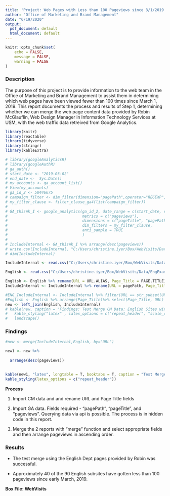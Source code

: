 ```yaml
---
title: 'Project: Web Pages with Less than 100 Pageviews since 3/1/2019'
author: "Office of Marketing and Brand Management"
date: "6/19/2020"
output:
  pdf_document: default
  html_document: default
---
```


```r
knitr::opts_chunk$set(
	echo = FALSE,
	message = FALSE,
	warning = FALSE
)
```

### Description

The purpose of this project is to provide information to the web team in the Office of Marketing and Brand Management to assist them in determining which web pages have been viewed fewer than 100 times since March 1, 2019. This report documents the process and results of Step 1, determining whether we can merge the web page content data provided by Robin McGlauflin, Web Design Manager in Information Technology Services at USM, with the web traffic data retreived from Google Analytics.   

```r
library(knitr)
library(reactable)
library(tidyverse)
library(stringr)
library(kableExtra)
```


```r
# library(googleAnalyticsR)
# library(googleAuthR)
# ga_auth()
# start_date <- "2019-03-02"
# end_date <-  Sys.Date()
# my_accounts <- ga_account_list()
# View(my_accounts)
# ga_id_2 <- 50446675
# campaign_filter <- dim_filter(dimension="pagePath",operator="REGEXP",expressions="/eng/")
# my_filter_clause <- filter_clause_ga4(list(campaign_filter))
# 
# GA_thisWk_I <- google_analytics(ga_id_2, date_range = c(start_date, end_date),
#                                 metrics = c("pageviews"),
#                                 dimensions = c("pageTitle", "pagePath"),
#                                 dim_filters = my_filter_clause,
#                                 anti_sample = TRUE
#                                 )
# 
# IncludeInternal <- GA_thisWk_I %>% arrange(desc(pageviews))
# write.csv(IncludeInternal, "C:/Users/christine.iyer/Box/WebVisits/Data/Eng_IncludeInternal_Path.csv", row.names = T)
# dim(IncludeInternal)
```

```r
IncludeInternal <- read.csv("C:/Users/christine.iyer/Box/WebVisits/Data/Eng_IncludeInternal_Path.csv", header = T, stringsAsFactors = F)

English <- read.csv("C:/Users/christine.iyer/Box/WebVisits/Data/EngExample.csv", header = T, stringsAsFactors = F)
```

```r
English <- English %>% rename(URL = URL.ALIAS, Page_Title = PAGE.TITLE) %>% select(URL)
IncludeInternal <- IncludeInternal %>% rename(URL = pagePath, Page_Title = pageTitle, rowNumber = X) %>% select(URL, pageviews)
```

```r

#ENG_IncludeInternal <- IncludeInternal %>% filter(URL == str_subset(URL,"^/eng/*")) %>% arrange(Page_Title) %>% select(Page_Title, URL, pageviews)
#English <- English %>% arrange(Page_Title)%>% select(Page_Title, URL)
new <- left_join(English, IncludeInternal)
# kable(new, caption = "Findings: Test Merge CM Data: English Sites with fewer than 100 pageviews since 3/1/2019 ")%>% 
#   kable_styling("latex" , latex_options = c("repeat_header", "scale_down")) %>% 
#   landscape()
```


### Findings
```r
#new <- merge(IncludeInternal,English, by="URL")

new1 <- new %>% 
  
  arrange(desc(pageviews)) 
  

```


```r
kable(new1, "latex", longtable = T, booktabs = T, caption = "Test Merge CM Data: English Sites with fewer than 100 pageviews since 3/1/2019 ") %>%
kable_styling(latex_options = c("repeat_header"))
```



__Process__

1. Import CM data and and rename URL and Page Title fields

1. Import GA data. Fields required - "pagePath", "pageTitle", and "pageviews". Querying data via api is possible. The process is in hidden code in this report.

1. Merge the 2 reports with "merge" function and select appropriate fields and then arrange pageviews in ascending order. 

 
### Results

* The test merge using the English Dept pages provided by Robin was successful. 

* Approximately 40 of the 90 English subsites have gotten less than 100 pageviews since early March, 2019. 

\href{https://www.wrike.com/open.htm?id=524341284}{{\color{blue}{\underline{Wrike Project Details}}}}

\href{https://github.com/edithbird/web-visits}{{\color{blue}{\underline{Github Repository}}}}

__Box File: WebVisits__
